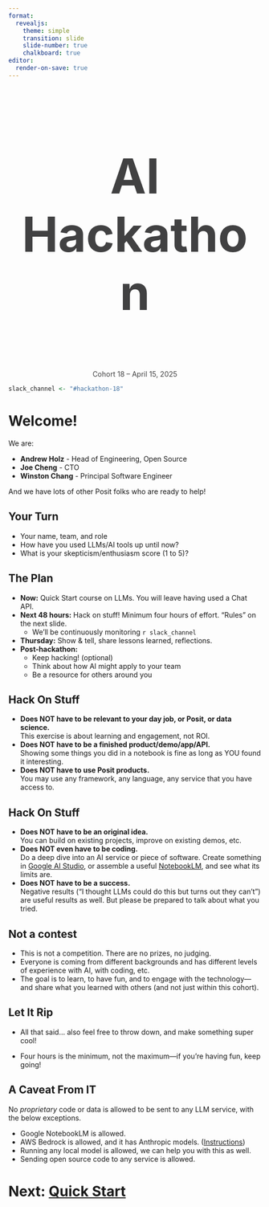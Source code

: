 ```yaml
---
format:
  revealjs:
    theme: simple
    transition: slide
    slide-number: true
    chalkboard: true
editor:
  render-on-save: true
---
```


<!-- ![](logo-academy.png) -->

### AI Hackathon {style="text-align: center; font-size: 72pt; color: #414142;"}

::: {style="text-align: center; color: #414142;"}
Cohort 18 -- April 15, 2025
:::

```r
slack_channel <- "#hackathon-18"
```

# Welcome!

We are:

- **Andrew Holz** - Head of Engineering, Open Source
- **Joe Cheng** - CTO
- **Winston Chang** - Principal Software Engineer

And we have lots of other Posit folks who are ready to help!

## Your Turn

- Your name, team, and role
- How have you used LLMs/AI tools up until now?
- What is your skepticism/enthusiasm score (1 to 5)?

## The Plan {.smaller}

::: {.incremental}
- **Now:** Quick Start course on LLMs. You will leave having used a Chat API.
- **Next 48 hours:** Hack on stuff! Minimum four hours of effort. "Rules" on the next slide.
  - We'll be continuously monitoring `r slack_channel`
- **Thursday:** Show & tell, share lessons learned, reflections.
- **Post-hackathon:**
  - Keep hacking! (optional)
  - Think about how AI might apply to your team
  - Be a resource for others around you

<!--
- **Post-hackathon:** Create/deploy an LLM-enabled Shiny app for your company. We can help!
-->
:::

## Hack On Stuff

::: {.incremental}
- **Does NOT have to be relevant to your day job, or Posit, or data science.**\
  This exercise is about learning and engagement, not ROI.
- **Does NOT have to be a finished product/demo/app/API.**\
  Showing some things you did in a notebook is fine as long as YOU found it interesting.
- **Does NOT have to use Posit products.**\
  You may use any framework, any language, any service that you have access to.
:::

## Hack On Stuff

::: {.incremental}
- **Does NOT have to be an original idea.**\
  You can build on existing projects, improve on existing demos, etc.
- **Does NOT even have to be coding.**\
  Do a deep dive into an AI service or piece of software. Create something in [Google AI Studio](https://aistudio.google.com/), or assemble a useful [NotebookLM](https://notebooklm.google/), and see what its limits are.
- **Does NOT have to be a success.**\
  Negative results (“I thought LLMs could do this but turns out they can’t”) are useful results as well. But please be prepared to talk about what you tried.
:::

## Not a contest

- This is not a competition. There are no prizes, no judging.
- Everyone is coming from different backgrounds and has different levels of experience with AI, with coding, etc.
- The goal is to learn, to have fun, and to engage with the technology---and share what you learned with others (and not just within this cohort).

## Let It Rip

* All that said... also feel free to throw down, and make something super cool!

::: {.incremental}

* Four hours is the minimum, not the maximum---if you're having fun, keep going!

:::

<!--
## A Note on Data Security

- Please refrain from sending your proprietary code or data to any LLM, unless you are sure your company's policies allow it.
  - AWS, Azure, and Google Cloud all host frontier models—your IT might be OK with these.
- If you absolutely must use proprietary info, consider using a local model (but expect considerably worse results).
-->

## A Caveat From IT

No _proprietary_ code or data is allowed to be sent to any LLM service, with the below exceptions.

- Google NotebookLM is allowed.
- AWS Bedrock is allowed, and it has Anthropic models. ([Instructions](https://positpbc.atlassian.net/wiki/spaces/SE/pages/1376550915/Using+Claude+via+Bedrock+at+Posit))
- Running any local model is allowed, we can help you with this as well.
- Sending open source code to any service is allowed.

# Next: [Quick Start](quickstart.qmd)
